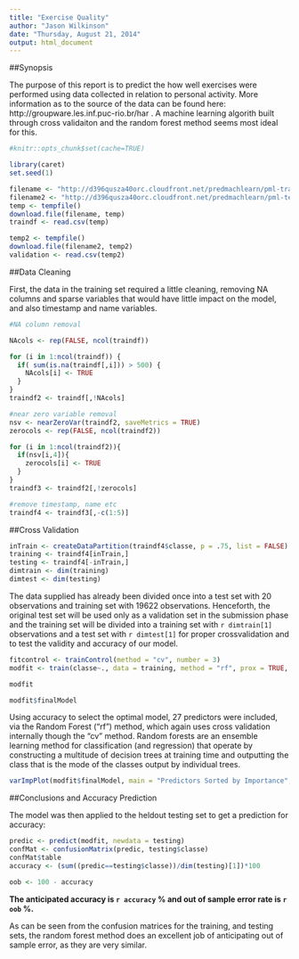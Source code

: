 ```yaml
---
title: "Exercise Quality"
author: "Jason Wilkinson"
date: "Thursday, August 21, 2014"
output: html_document
---
```


##Synopsis

  The purpose of this report is to predict the how well exercises were performed using data collected in relation to personal activity.  More information as to the source of the data can be found here: http://groupware.les.inf.puc-rio.br/har . A machine learning algorith built through cross validaiton and the random forest method seems most ideal for this. 

```r
#knitr::opts_chunk$set(cache=TRUE)
```


```r
library(caret)
set.seed(1)

filename <- "http://d396qusza40orc.cloudfront.net/predmachlearn/pml-training.csv"
filename2 <- "http://d396qusza40orc.cloudfront.net/predmachlearn/pml-testing.csv"
temp <- tempfile()
download.file(filename, temp)
traindf <- read.csv(temp)

temp2 <- tempfile()
download.file(filename2, temp2)
validation <- read.csv(temp2)

```

##Data Cleaning

First, the data in the training set required a little cleaning, removing NA columns and sparse variables that would have little impact on the model, and also timestamp and name variables.

```r

#NA column removal

NAcols <- rep(FALSE, ncol(traindf))

for (i in 1:ncol(traindf)) {
  if( sum(is.na(traindf[,i])) > 500) {
    NAcols[i] <- TRUE
  }
}
traindf2 <- traindf[,!NAcols] 

#near zero variable removal
nsv <- nearZeroVar(traindf2, saveMetrics = TRUE)
zerocols <- rep(FALSE, ncol(traindf2))

for (i in 1:ncol(traindf2)){
  if(nsv[i,4]){
    zerocols[i] <- TRUE
  }
}
traindf3 <- traindf2[,!zerocols]

#remove timestamp, name etc
traindf4 <- traindf3[,-c(1:5)]

```



##Cross Validation

```r

inTrain <- createDataPartition(traindf4$classe, p = .75, list = FALSE)
training <- traindf4[inTrain,]
testing <- traindf4[-inTrain,]
dimtrain <- dim(training)
dimtest <- dim(testing)

```

The data supplied has already been divided once into a test set with 20 observations and training set with 19622 observations. Henceforth, the original test set will be used only as a validation set in the submission phase and the training set will be divided into a training set with `r dimtrain[1]` observations and a test set with `r dimtest[1]` for proper crossvalidation and to test the validity and accuracy of our model.


```r

fitcontrol <- trainControl(method = "cv", number = 3)
modfit <- train(classe~., data = training, method = "rf", prox = TRUE, trControl = fitcontrol, importance = TRUE)

modfit

modfit$finalModel


```

Using accuracy to select the optimal model, 27 predictors were included, via the Random Forest ("rf") method, which again uses cross validation internally though the "cv" method. Random forests are an ensemble learning method for classification (and regression) that operate by constructing a multitude of decision trees at training time and outputting the class that is the mode of the classes output by individual trees.

```r
varImpPlot(modfit$finalModel, main = "Predictors Sorted by Importance", pch = 16, cex = .8, col="purple", type = 1, n.var = 27)

```


##Conclusions and Accuracy Prediction

The model was then applied to the heldout testing set to get a prediction for accuracy:


```r

predic <- predict(modfit, newdata = testing)
confMat <- confusionMatrix(predic, testing$classe)
confMat$table
accuracy <- (sum((predic==testing$classe))/dim(testing)[1])*100

oob <- 100 - accuracy

```

**The anticipated accuracy is `r accuracy` % and out of sample error rate is `r oob` %.**

As can be seen from the confusion matrices for the training, and testing sets, the random forest method does an excellent job of anticipating out of sample error, as they are very similar.





